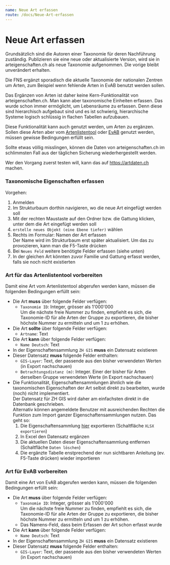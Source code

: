 ```yaml
---
name: Neue Art erfassen
route: /docs/Neue-Art-erfassen
---
```

# Neue Art erfassen

Grundsätzlich sind die Autoren einer Taxonomie für deren Nachführung zuständig. Publizieren sie eine neue oder aktualisierte Version, wird sie in arteigenschaften.ch als neue Taxonomie aufgenommen. Die vorige bleibt unverändert erhalten.

Die FNS ergänzt sporadisch die aktuelle Taxonomie der nationalen Zentren um Arten, zum Beispiel wenn fehlende Arten in EvAB benutzt werden sollen.

Das Ergänzen von Arten ist daher keine Kern-Funktionalität von arteigenschaften.ch. Man kann aber taxonomische Einheiten erfassen. Das wurde schon immer ermöglicht, um Lebensräume zu erfassen. Denn diese sind hierarchisch aufgebaut sind und es ist schwierig, hierarchische Systeme logisch schlüssig in flachen Tabellen aufzubauen. 

Diese Funktionalität kann auch genutzt werden, um Arten zu ergänzen. Sollen diese Arten aber vom [Artenlistentool](https://aln.zh.ch/internet/baudirektion/aln/de/naturschutz/naturschutzdaten/tools/artenlistentool.html#a-content) oder [EvAB](https://aln.zh.ch/internet/baudirektion/aln/de/naturschutz/naturschutzdaten/tools/evab.html#a-content) genutzt werden, müssen gewisse Bedingungen erfüllt sein.

Sollte etwas völlig misslingen, können die Daten von arteigenschaften.ch im schlimmsten Fall aus der täglichen Sicherung wiederhergestellt werden.

Wer den Vorgang zuerst testen will, kann das auf https://artdaten.ch machen.

### Taxonomische Eigenschaften erfassen

Vorgehen:

1. Anmelden
2. Im Strukturbaum dorthin navigieren, wo die neue Art eingefügt werden soll
3. Mit der rechten Maustaste auf den Ordner bzw. die Gattung klicken, unter dem die Art eingefügt werden soll
4. `erstelle neues Objekt (eine Ebene tiefer)` wählen
5. Rechts im Formular: Namen der Art erfassen<br/>
   Der Name wird im Strukturbaum erst später aktualisiert. Um das zu provozieren, kann man die F5-Taste drücken
6. Bei `Neues Feld` weitere benötigte Felder erfassen (siehe unten)
7. In der gleichen Art könnten zuvor Familie und Gattung erfasst werden, falls sie noch nicht existierten

### Art für das Artenlistentool vorbereiten

Damit eine Art vom Artenlistentool abgerufen werden kann, müssen die folgenden Bedingungen erfüllt sein:
- Die Art **muss** über folgende Felder verfügen:
  - `Taxonomie ID`: Integer, grösser als 1'000'000<br/>
     Um die nächste freie Nummer zu finden, empfiehlt es sich, die Taxonomie-ID für alle Arten der Gruppe zu exportieren, die bisher höchste Nummer zu ermitteln und um 1 zu erhöhen.
- Die Art **sollte** über folgende Felder verfügen:
  - `Artname`: Text
- Die Art **kann** über folgende Felder verfügen:
  - `Name Deutsch`: Text
- In der Eigenschaftensammlung `ZH GIS` **muss** ein Datensatz existieren
- Dieser Datensatz **muss** folgende Felder enthalten:
  - `GIS-Layer`: Text, der passende aus den bisher verwendeten Werten (in Export nachschauen)
  - `Betrachtungsdistanz (m)`: Integer. Einer der bisher für Arten derselben Gruppe verwendeten Werte (in Export nachschauen)
- Die Funktionalität, Eigenschaftensammlungen ähnlich wie die taxonomischen Eigenschaften der Art selbst direkt zu bearbeiten, wurde (noch) nicht implementiert.<br/>
  Der Datensatz für ZH GIS wird daher am einfachsten direkt in die Datenbank geschrieben.<br/>
  Alternativ können angemeldete Benutzer mit ausreichenden Rechten die Funktion zum Import ganzer Eigenschaftensammlungen nutzen. Das geht so:
  1. Die Eigenschaftensammlung [hier](https://arteigenschaften.ch/Eigenschaften-Sammlungen/bdf7a9fa-7b0e-11e8-a16c-efe328566112/Eigenschaften) exportieren (Schaltfläche `XLSX exportieren`)
  2. In Excel den Datensatz ergänzen
  3. Die aktuellen Daten dieser Eigenschaftensammlung entfernen (Schaltfläche `Daten löschen`)
  4. Die ergänzte Tabelle enstprechend der nun sichtbaren Anleitung (ev. F5-Taste drücken) wieder importieren<br/>

### Art für EvAB vorbereiten

Damit eine Art von EvAB abgerufen werden kann, müssen die folgenden Bedingungen erfüllt sein:
- Die Art **muss** über folgende Felder verfügen:
  - `Taxonomie ID`: Integer, grösser als 1'000'000<br/>
     Um die nächste freie Nummer zu finden, empfiehlt es sich, die Taxonomie-ID für alle Arten der Gruppe zu exportieren, die bisher höchste Nummer zu ermitteln und um 1 zu erhöhen.
  - Das Namens-Feld, dass beim Erfassen der Art schon erfasst wurde
- Die Art **kann** über folgende Felder verfügen:
  - `Name Deutsch`: Text
- In der Eigenschaftensammlung `ZH GIS` **muss** ein Datensatz existieren
- Dieser Datensatz **muss** folgende Felder enthalten:
  - `GIS-Layer`: Text, der passende aus den bisher verwendeten Werten (in Export nachschauen)